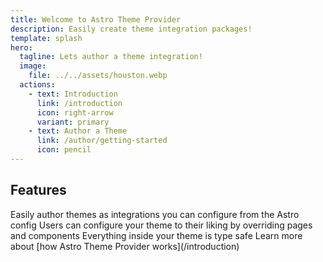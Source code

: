 ```yaml
---
title: Welcome to Astro Theme Provider
description: Easily create theme integration packages!
template: splash
hero:
  tagline: Lets author a theme integration!
  image:
    file: ../../assets/houston.webp
  actions:
    - text: Introduction
      link: /introduction
      icon: right-arrow
      variant: primary
    - text: Author a Theme
      link: /author/getting-started
      icon: pencil
---
```



## Features

<CardGrid>
	<Card title="Author Theme Integrations" icon="pen">
		Easily author themes as integrations you can configure from the Astro config
	</Card>
	<Card title="Configurable" icon="setting">
		Users can configure your theme to their liking by overriding pages and components
	</Card>
	<Card title="Type safe" icon="approve-check-circle">
		Everything inside your theme is type safe
	</Card>
	<Card title="Learn More" icon="open-book">
		Learn more about [how Astro Theme Provider works](/introduction)
	</Card>
</CardGrid>
